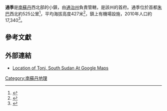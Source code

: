 {{noteTA
|1=zh-tw:通治;zh-cn:通季;
}}
{{Infobox settlement
<!--See the Table at Infobox Settlement for all fields and descriptions of usage-->
<!-- Basic info  ---------------->
|name          = 通季
|other_name             = 
|native_name            =  <!-- for cities whose native name is not in English -->
|nickname               = 
|settlement_type        =
|motto                  =
<!-- images and maps  ----------->
|image_skyline          = 
|imagesize              = 
|image_caption          = 
|image_flag             = 
|flag_size              =
|image_seal             = 
|seal_size              =
|image_shield           = 
|shield_size            =
|image_map              = 
|mapsize                =
|map_caption            = 
|pushpin_map            = Southern Sudan<!-- the name of a location map as per http://en.wikipedia.org/wiki/Template:Location_map -->
|pushpin_label_position =top
|pushpin_mapsize        =300
|pushpin_map_caption    =
<!-- Location ------------------>
|coordinates_display    = inline,title
|coordinates_region     = SD
|subdivision_type       = 國家
|subdivision_name       = {{flag|South Sudan}}
|subdivision_type1      = 州
|subdivision_name1      = [[通治州|通治州]] 
|subdivision_type2      = 
|subdivision_name2      = 
|subdivision_type3      =
|subdivision_name3      = 
|<!-- Politics ----------------->
|government_footnotes   =
|government_type        =
|leader_title           =
|leader_name            =
|leader_title1          =  <!-- for places with, say, both a mayor and a city manager -->
|leader_name1           =
|established_title      =  <!-- Settled -->
|established_date       = 
<!-- Area    --------------------->
|area_magnitude         = 
|unit_pref                =Imperial <!--Enter: Imperial, if Imperial (metric) is desired-->
|area_footnotes           =
|area_total_km2           =  <!-- ALL fields dealing with a measurements are subject to automatic unit conversion-->
|area_land_km2            = <!--See table @ Template:Infobox Settlement for details on automatic unit conversion-->
<!-- Population   ----------------------->
|population_as_of               = 2010
|population_footnotes           =
|population_note                =
|population_total               =17340
|population_density_km2         =
|population_density_sq_mi       =
|population_metro               =
|population_density_metro_km2   =
|population_density_metro_sq_mi =
|population_blank1_title        =Ethnicities
|population_blank1              =
|population_density_blank1_km2 =   
|population_density_blank1_sq_mi =
<!-- General information  --------------->
|timezone               =[[東非時間|東非時間]] 
|utc_offset             = +3
|timezone_DST           = 
|utc_offset_DST         = 
|latd=07|latm=16|lats=48 |latNS=N
|longd=28|longm=40|longs=48|longEW=E
|elevation_footnotes    =  <!--for references: use <ref> </ref> tags-->
|elevation_m            =427 
|elevation_ft           =1,404
<!-- Area/postal codes & others -------->
|postal_code_type       =  <!-- enter ZIP code, Postcode, Post code, Postal code... -->
|postal_code            =
|area_code              =
|blank_name             =
|blank_info             =
|blank1_name            =
|blank1_info            =
|website                = 
|footnotes              = 
}} 

'''通季'''是[[南蘇丹|南蘇丹]]西北部的小鎮，由[[通治州|通治州]]負責管轄，是該州的首府。通季位於首都[[朱巴|朱巴]]西北約525公里<ref>{{Cite web |url=http://distancecalculator.globefeed.com/Sudan_Distance_Result.asp?fromplace=Tonj%20(Bahr%20al%20Ghazal%20Wilayat)%20&toplace=Juba%20()%20(Airport)%20&fromlat=7.2733333&tolat=4.872006&fromlng=28.6838889&tolng=31.601117 |title=Nautical Distance Between Juba And Tonj With Map & Distance Marker |accessdate=2011-09-11 |archive-date=2016-03-04 |archive-url=https://web.archive.org/web/20160304001108/http://distancecalculator.globefeed.com/Sudan_Distance_Result.asp?fromplace=Tonj%20(Bahr%20al%20Ghazal%20Wilayat)%20&toplace=Juba%20()%20(Airport)%20&fromlat=7.2733333&tolat=4.872006&fromlng=28.6838889&tolng=31.601117 |dead-url=no }}</ref>，平均海拔高度427米<ref>{{Cite web |url=http://www.fallingrain.com/world/SU/32/Tonj.html |title=Average Elevation of Tonj, South Sudan |access-date=2011-09-11 |archive-url=https://web.archive.org/web/20121103090036/http://www.fallingrain.com/world/SU/32/Tonj.html |archive-date=2012-11-03 |dead-url=yes }}</ref>，鎮上有機場設施，2010年人口約17,340<ref>{{Cite web |url=http://www.hereorthere.com/places/tonj/people |title=Estimated Population In 2010 |access-date=2011-09-11 |archive-date=2016-11-14 |archive-url=https://web.archive.org/web/20161114170151/http://www.hereorthere.com/places/tonj/people |dead-url=no }}</ref>。

==參考文獻==
{{reflist}}

==外部連結==
*[http://maps.google.com/maps?q=7.2800,+28.6800&hl=en&ll=7.287723,28.681526&spn=0.065385,0.187111&sll=7.270908,28.679574&sspn=0.008173,0.015213&z=13 Location of Tonj, South Sudan At Google Maps]

[[Category:南蘇丹地理|Category:南蘇丹地理]]
{{南苏丹小作品}}